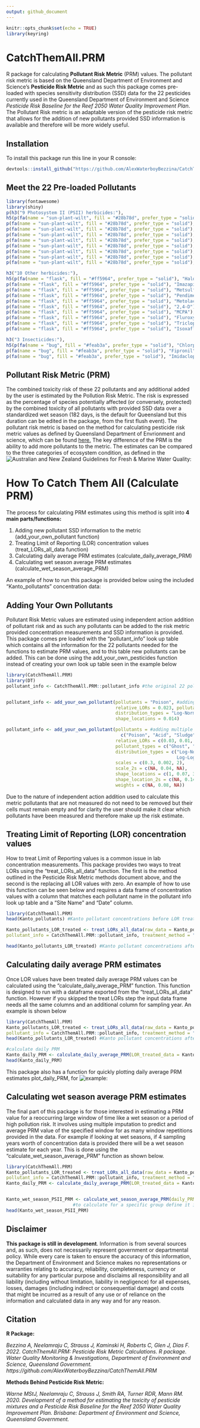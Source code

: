 ```yaml
---
output: github_document
---
```


```r
knitr::opts_chunk$set(echo = TRUE)
library(keyring)
```

# CatchThemAll.PRM

R package for calculating **Pollutant Risk Metric** (PRM) values. The pollutant risk metric is based on the Queensland Department of Environment and Science's **Pesticide Risk Metric** and as such this package comes pre-loaded with species sensitivity distribution (SSD) data for the 22 pesticides currently used in the Queensland Department of Environment and Science *Pesticide Risk Baseline for the Reef 2050 Water Quality Improvement Plan*. The Pollutant Risk metric is an adaptable version of the pesticide risk metric that allows for the addition of new pollutants provided SSD information is available and therefore will be more widely useful.

## Installation

To install this package run this line in your R console:

```r
devtools::install_github("https://github.com/AlexWaterboyBezzina/CatchThemAll.PRM.git")

```

## Meet the 22 Pre-loaded Pollutants

```r
library(fontawesome)
library(shiny)
p(h3("9 Photosystem II (PSII) herbicides:"),
h5(p(fa(name = "sun-plant-wilt", fill = "#28b78d", prefer_type = "solid"), "Ametryn"),
p(fa(name = "sun-plant-wilt", fill = "#28b78d", prefer_type = "solid"), "Atrazine"),
p(fa(name = "sun-plant-wilt", fill = "#28b78d", prefer_type = "solid"), "Diuron"),
p(fa(name = "sun-plant-wilt", fill = "#28b78d", prefer_type = "solid"), "Hexazinone"),
p(fa(name = "sun-plant-wilt", fill = "#28b78d", prefer_type = "solid"), "Metribuzin"),
p(fa(name = "sun-plant-wilt", fill = "#28b78d", prefer_type = "solid"), "Prometryn"),
p(fa(name = "sun-plant-wilt", fill = "#28b78d", prefer_type = "solid"), "Simazine"),
p(fa(name = "sun-plant-wilt", fill = "#28b78d", prefer_type = "solid"), "Tebuthiuron"),
p(fa(name = "sun-plant-wilt", fill = "#28b78d", prefer_type = "solid"), "Terbuthylazine")),

h3("10 Other herbicides:"),
h5(p(fa(name = "flask", fill = "#ff5964", prefer_type = "solid"), "Haloxyfop (acid)"),
p(fa(name = "flask", fill = "#ff5964", prefer_type = "solid"), "Imazapic"),
p(fa(name = "flask", fill = "#ff5964", prefer_type = "solid"), "Metsulfuron methyl"),
p(fa(name = "flask", fill = "#ff5964", prefer_type = "solid"), "Pendimethalin"),
p(fa(name = "flask", fill = "#ff5964", prefer_type = "solid"), "Metolachlor"),
p(fa(name = "flask", fill = "#ff5964", prefer_type = "solid"), "2,4-D"),
p(fa(name = "flask", fill = "#ff5964", prefer_type = "solid"), "MCPA"),
p(fa(name = "flask", fill = "#ff5964", prefer_type = "solid"), "Fluroxypyr"),
p(fa(name = "flask", fill = "#ff5964", prefer_type = "solid"), "Triclopyr"),
p(fa(name = "flask", fill = "#ff5964", prefer_type = "solid"), "Isoxaflutole metabolite (DKN)")),

h3("3 Insecticides:"),
h5(p(fa(name = "bug", fill = "#feab3a", prefer_type = "solid"), "Chlorpyrifos"),
p(fa(name = "bug", fill = "#feab3a", prefer_type = "solid"), "Fipronil"),
p(fa(name = "bug", fill = "#feab3a", prefer_type = "solid"), "Imidacloprid")))

```

## Pollutant Risk Metric (PRM)

The combined toxicity risk of these 22 pollutants and any additional added by the user is estimated by the Pollution Risk Metric. The risk is expressed as the percentage of species potentially affected (or conversely, protected) by the combined toxicity of all pollutants with provided SSD data over a standardized wet season (182 days, is the default for Queensland but this duration can be edited in the package, from the first flush event). The pollutant risk metric is based on the method for calculating pesticide risk metric values as defined by Queensland Department of Envrionment and science, which can be found [here.](https://www.publications.qld.gov.au/dataset/method-development-pesticide-risk-metric-baseline-condition-of-waterways-to-gbr/resource/c65858f9-d7ba-4aef-aa4f-e148f950220f) The key difference of the PRM is the ability to add more pollutants to the metric. The estimates can be compared to the three categories of ecosystem condition, as defined in the ![Australian and New Zealand Guidelines for Fresh & Marine Water Quality:](https://github.com/qg-qesd/WQI_CatchThemAll.PRM/blob/main/images/ANZG_table.PNG)

# How To Catch Them All (Calculate PRM)

The process for calculating PRM estimates using this method is split into **4 main parts/functions:**

1. Adding new pollutant SSD information to the metric (add_your_own_pollutant function)
2. Treating Limit of Reporting (LOR) concentration values (treat_LORs_all_data function)
3. Calculating daily average PRM estimates (calculate_daily_average_PRM)
4. Calculating wet season average PRM estimates (calculate_wet_season_average_PRM)

An example of how to run this package is provided below using the included "Kanto_pollutants" concentration data:


## Adding Your Own Pollutants

Pollutant Risk Metric values are estimated using independent action addition of pollutant risk and as such any pollutants can be added to the risk metric provided concentration measurements and SSD information is provided. This package comes pre loaded with the "pollutant_info" look up table which contains all the information for the 22 pollutants needed for the functions to estimate PRM values, and to this table new pollutants can be added. This can be done using the add_your_own_pesticides function instead of creating your own look up table seen in the example below

```r
library(CatchThemAll.PRM)
library(DT)
pollutant_info <- CatchThemAll.PRM::pollutant_info #the original 22 pollutants


pollutant_info <- add_your_own_pollutant(pollutants = "Poison", #adding one new pollutant
                                         relative_LORs = 0.023, pollutant_types = "Poison",
                                         distribution_types = "Log-Normal", scales = 0.09,
                                         shape_locations = 0.014)

pollutant_info <- add_your_own_pollutant(pollutants = #adding multiple new pollutants
                                           c("Poison", "Acid", "Sludge"),
                                         relative_LORs = c(0.03, 0.01, 0.5), 
                                         pollutant_types = c("Ghost", "Bug", "Poison"),
                                         distribution_types = c("Log-Normal", "Log-Logistic
                                                                Log-Logistic", "Burr Type III"),
                                         scales = c(0.3, 0.002, 2),
                                         scale_2s = c(NA, 0.04, NA), 
                                         shape_locations = c(1, 0.07, 3),
                                         shape_location_2s = c(NA, 0.14, 2.3),
                                         weights = c(NA, 0.08, NA))


```

Due to the nature of independent action addition used to calculate this metric pollutants that are not measured do not need to be removed but their cells must remain empty and for clarity the user should make it clear which pollutants have been measured and therefore make up the risk estimate.


## Treating Limit of Reporting (LOR) concentration values

How to treat Limit of Reporting values is a common issue in lab concentration measurements. This package provides two ways to treat LORs using the "treat_LORs_all_data" function. The first is the method outlined in the Pesticide Risk Metric methods document above, and the second is the replacing all LOR values with zero. An example of how to use this function can be seen below and requires a data frame of concentration values with a column that matches each pollutant name in the pollutant info look up table and a "Site Name" and "Date" column.

```r
library(CatchThemAll.PRM)
head(Kanto_pollutants) #Kanto pollutant concentrations before LOR treatment

Kanto_pollutants_LOR_treated <- treat_LORs_all_data(raw_data = Kanto_pollutants,
pollutant_info = CatchThemAll.PRM::pollutant_info, treatment_method = "WQI")

head(Kanto_pollutants_LOR_treated) #Kanto pollutant concentrations after treatment

```


## Calculating daily average PRM estimates

Once LOR values have been treated daily average PRM values can be calculated using the "calculate_daily_average_PRM" function. This function is designed to run with a dataframe exported from the "treat_LORs_all_data" function. However if you skipped the treat LORs step the input data frame needs all the same columns and an additional column for sampling year. An example is shown below

```r
library(CatchThemAll.PRM)
Kanto_pollutants_LOR_treated <- treat_LORs_all_data(raw_data = Kanto_pollutants,
pollutant_info = CatchThemAll.PRM::pollutant_info, treatment_method = "WQI")
head(Kanto_pollutants_LOR_treated) #Kanto pollutant concentrations after treatment

#calculate daily PRM
Kanto_daily_PRM <- calculate_daily_average_PRM(LOR_treated_data = Kanto_pollutants_LOR_treated)
head(Kanto_daily_PRM)

```

This package also has a function for quickly plotting daily average PRM estimates plot_daily_PRM, for ![example:](https://github.com/AlexWaterboyBezzina/CatchThemAll.PRM/blob/main/images/plot_example.PNG)


## Calculating wet season average PRM estimates

The final part of this package is for those interested in estimating a PRM value for a reoccurring large window of time like a wet season or a period of high pollution risk. It involves using multiple imputation to predict and average PRM value of the specified window for as many window repetitions provided in the data. For example if looking at wet seasons, if 4 sampling years worth of concentration data is provided there will be a wet season estimate for each year. This is done using the "calculate_wet_season_average_PRM" function as shown below.

```r
library(CatchThemAll.PRM)
Kanto_pollutants_LOR_treated <- treat_LORs_all_data(raw_data = Kanto_pollutants,
pollutant_info = CatchThemAll.PRM::pollutant_info, treatment_method = "WQI")
Kanto_daily_PRM <- calculate_daily_average_PRM(LOR_treated_data = Kanto_pollutants_LOR_treated)


Kanto_wet_season_PSII_PRM <- calculate_wet_season_average_PRM(daily_PRM_data = Kanto_daily_PRM, PRM_group = "Total PRM") #this calculates the wet season average PRM for all pollutant groups
                         #to calculate for a specific group define it in "PRM_group ="
head(Kanto_wet_season_PSII_PRM)

```


## Disclaimer

**This package is still in development**. Information is from several sources and, as such, does not necessarily represent government or departmental policy. While every care is taken to ensure the accuracy of this information, the Department of Environment and Science makes no representations or warranties relating to  accuracy, reliability, completeness, currency or suitability for any particular purpose and disclaims all responsibility and all liability (including without limitation, liability in negligence) for all expenses, losses, damages (including indirect or consequential damage) and costs that might be incurred as a result of any use or of reliance on the information and calculated data in any way and for any reason.

## Citation

**R Package:**

*Bezzina A, Neelamraju C, Strauss J, Kaminski H, Roberts C, Glen J, Dias F. 2022. CatchThemAll.PRM: Pesticide Risk Metric Calculations. R package. Water Quality Monitoring & Investigations, Department of Environment and Science, Queensland Government. https://github.com/AlexWaterboyBezzina/CatchThemAll.PRM*

**Methods Behind Pesticide Risk Metric:**

*Warne MStJ, Neelamraju C, Strauss J, Smith RA, Turner RDR, Mann RM. 2020. Development of a method for estimating the toxicity of pesticide mixtures and a Pesticide Risk Baseline for the Reef 2050 Water Quality Improvement Plan. Brisbane: Department of Environment and Science, Queensland Government.*
